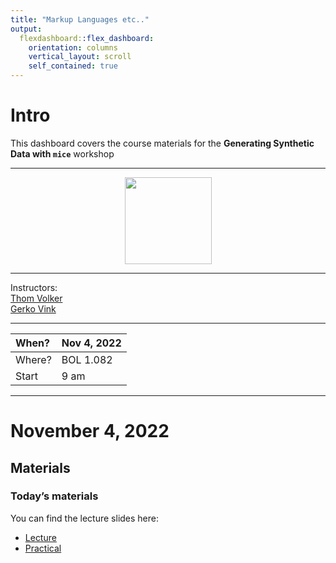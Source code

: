 ```yaml
---
title: "Markup Languages etc.."
output: 
  flexdashboard::flex_dashboard:
    orientation: columns
    vertical_layout: scroll
    self_contained: true
---
```


# Intro {.sidebar}
This dashboard covers the course materials for the **Generating Synthetic Data with `mice`** workshop

---

<center>
<a href='https://github.com/amices/mice/raw/master/man/figures/MICE_sticker_SMALL.png'><img src='https://github.com/amices/mice/raw/master/man/figures/MICE_sticker_SMALL.png' height="139" /></a>
</center>

---

Instructors: <br> [Thom Volker](https://thomvolker.github.io) <br> [Gerko Vink](https://www.gerkovink.com) <br>

---

|   When? | **Nov 4, 2022** | 
|:--------|:-----|
| Where? |  BOL 1.082 | 
|  Start | 9 am | 

---

# November 4, 2022

## Materials

### Today's materials
You can find the lecture slides here:

-   [Lecture](Lecture.html)
-   [Practical](UMCUSynthetic.html)
